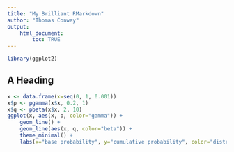 ```yaml
---
title: "My Brilliant RMarkdown"
author: "Thomas Conway"
output:
    html_document:
        toc: TRUE
---
```


```r
library(ggplot2)
```

## A Heading

```r
x <- data.frame(x=seq(0, 1, 0.001))
x$p <- pgamma(x$x, 0.2, 1)
x$q <- pbeta(x$x, 2, 10)
ggplot(x, aes(x, p, color="gamma")) +
    geom_line() +
    geom_line(aes(x, q, color="beta")) +
    theme_minimal() +
    labs(x="base probability", y="cumulative probability", color="distribution")
```
